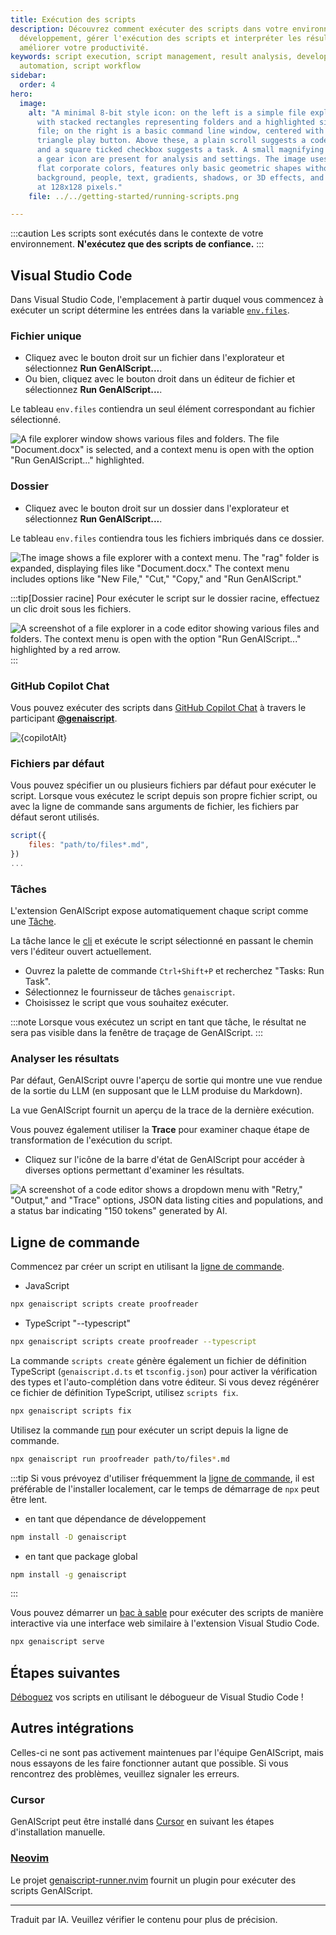 ```yaml
---
title: Exécution des scripts
description: Découvrez comment exécuter des scripts dans votre environnement de
  développement, gérer l'exécution des scripts et interpréter les résultats pour
  améliorer votre productivité.
keywords: script execution, script management, result analysis, development
  automation, script workflow
sidebar:
  order: 4
hero:
  image:
    alt: "A minimal 8-bit style icon: on the left is a simple file explorer window
      with stacked rectangles representing folders and a highlighted single
      file; on the right is a basic command line window, centered with a bright
      triangle play button. Above these, a plain scroll suggests a code script
      and a square ticked checkbox suggests a task. A small magnifying glass and
      a gear icon are present for analysis and settings. The image uses five
      flat corporate colors, features only basic geometric shapes without
      background, people, text, gradients, shadows, or 3D effects, and is sized
      at 128x128 pixels."
    file: ../../getting-started/running-scripts.png

---
```



:::caution
Les scripts sont exécutés dans le contexte de votre environnement.
**N'exécutez que des scripts de confiance.**
:::

## Visual Studio Code

Dans Visual Studio Code, l'emplacement à partir duquel vous commencez à exécuter un script détermine les entrées dans la variable [`env.files`](/genaiscript/reference/scripts/context).

<YouTube id="https://youtu.be/dM8blQZvvJg" portraitQuality="high" />

### Fichier unique

* Cliquez avec le bouton droit sur un fichier dans l'explorateur et sélectionnez **Run GenAIScript...**.
* Ou bien, cliquez avec le bouton droit dans un éditeur de fichier et sélectionnez **Run GenAIScript...**.

Le tableau `env.files` contiendra un seul élément correspondant au fichier sélectionné.

![A file explorer window shows various files and folders. The file "Document.docx" is selected, and a context menu is open with the option "Run GenAIScript..." highlighted.](../../../../assets/vscode-file-run.png)

### Dossier

* Cliquez avec le bouton droit sur un dossier dans l'explorateur et sélectionnez **Run GenAIScript...**.

Le tableau `env.files` contiendra tous les fichiers imbriqués dans ce dossier.

![The image shows a file explorer with a context menu. The "rag" folder is expanded, displaying files like "Document.docx." The context menu includes options like "New File," "Cut," "Copy," and "Run GenAIScript."](../../../../assets/vscode-folder-run.png)

:::tip[Dossier racine]
Pour exécuter le script sur le dossier racine, effectuez un clic droit sous les fichiers.

![A screenshot of a file explorer in a code editor showing various files and folders. The context menu is open with the option "Run GenAIScript..." highlighted by a red arrow.](../../../../assets/vscode-folder-run-root.png)
:::

### GitHub Copilot Chat

Vous pouvez exécuter des scripts dans [GitHub Copilot Chat](https://code.visualstudio.com/docs/copilot/getting-started-chat) à travers le participant [**@genaiscript**](/genaiscript/reference/vscode/github-copilot-chat).

<Image src={copilotSrc} alt={copilotAlt} loading="lazy" />

### Fichiers par défaut

Vous pouvez spécifier un ou plusieurs fichiers par défaut pour exécuter le script.
Lorsque vous exécutez le script depuis son propre fichier script, ou avec la ligne de commande sans arguments de fichier,
les fichiers par défaut seront utilisés.

```js
script({
    files: "path/to/files*.md",
})
...
```

### Tâches

L'extension GenAIScript expose automatiquement chaque script comme une [Tâche](https://code.visualstudio.com/docs/editor/tasks).

La tâche lance le [cli](/genaiscript/reference/cli) et exécute le script sélectionné en passant le chemin vers l'éditeur ouvert actuellement.

* Ouvrez la palette de commande `Ctrl+Shift+P` et recherchez "Tasks: Run Task".
* Sélectionnez le fournisseur de tâches `genaiscript`.
* Choisissez le script que vous souhaitez exécuter.

:::note
Lorsque vous exécutez un script en tant que tâche, le résultat ne sera pas visible dans la fenêtre de traçage de GenAIScript.
:::

### Analyser les résultats

Par défaut, GenAIScript ouvre l'aperçu de sortie qui montre une vue rendue de la sortie du LLM (en supposant que le LLM produise du Markdown).

La vue GenAIScript fournit un aperçu de la trace de la dernière exécution.

Vous pouvez également utiliser la **Trace** pour examiner chaque étape de transformation de l'exécution du script.

* Cliquez sur l'icône de la barre d'état de GenAIScript pour accéder à diverses options permettant d'examiner les résultats.

![A screenshot of a code editor shows a dropdown menu with "Retry," "Output," and "Trace" options, JSON data listing cities and populations, and a status bar indicating "150 tokens" generated by AI.](../../../../assets/vscode-statusbar-trace.png)

## Ligne de commande

Commencez par créer un script en utilisant la [ligne de commande](/genaiscript/reference/cli).

* JavaScript

```sh
npx genaiscript scripts create proofreader
```

* TypeScript "--typescript"

```sh
npx genaiscript scripts create proofreader --typescript
```

La commande `scripts create` génère également un fichier de définition TypeScript (`genaiscript.d.ts` et `tsconfig.json`) pour activer la vérification des types et l'auto-complétion dans votre éditeur. Si vous devez régénérer ce fichier de définition TypeScript, utilisez `scripts fix`.

```sh
npx genaiscript scripts fix
```

Utilisez la commande [run](/genaiscript/reference/cli/run) pour exécuter un script depuis la ligne de commande.

```sh
npx genaiscript run proofreader path/to/files*.md
```

:::tip
Si vous prévoyez d'utiliser fréquemment la [ligne de commande](/genaiscript/reference/cli),
il est préférable de l'installer localement, car le temps de démarrage de `npx` peut être lent.

* en tant que dépendance de développement

```sh
npm install -D genaiscript
```

* en tant que package global

```sh
npm install -g genaiscript
```
:::

Vous pouvez démarrer un [bac à sable](/genaiscript/reference/playground) pour exécuter des scripts de manière interactive via une interface web similaire à l'extension Visual Studio Code.

```sh
npx genaiscript serve
```

## Étapes suivantes

[Déboguez](/genaiscript/getting-started/debugging-scripts) vos scripts en utilisant le débogueur de Visual Studio Code !

## Autres intégrations

Celles-ci ne sont pas activement maintenues par l'équipe GenAIScript, mais nous essayons de les faire fonctionner autant que possible. Si vous rencontrez des problèmes, veuillez signaler les erreurs.

### Cursor

GenAIScript peut être installé dans [Cursor](https://cursor.sh/how-to-install-extension)
en suivant les étapes d'installation manuelle.

### [Neovim](https://neovim.io/)

Le projet [genaiscript-runner.nvim](https://github.com/ryanramage/genaiscript-runner.nvim) fournit un plugin pour exécuter des scripts GenAIScript.

<hr />

Traduit par IA. Veuillez vérifier le contenu pour plus de précision.
